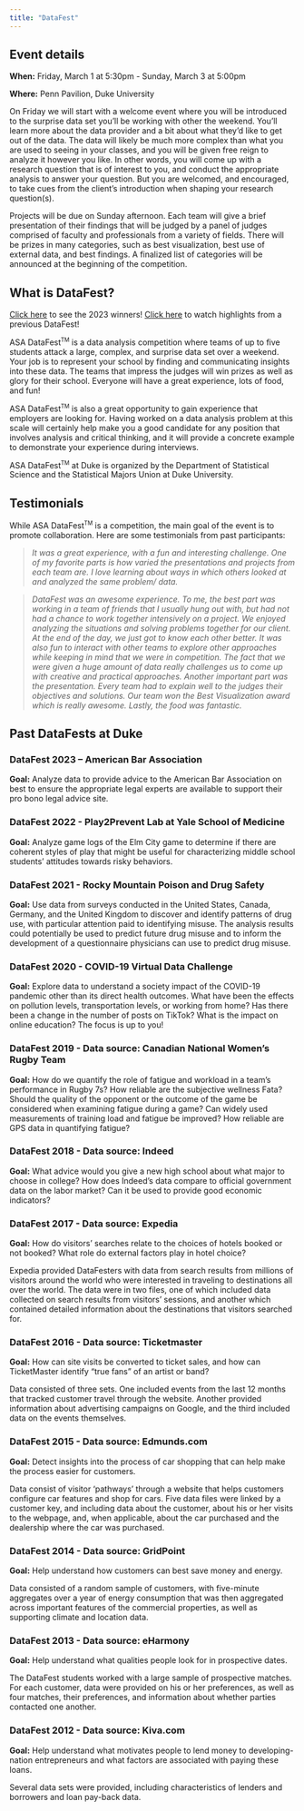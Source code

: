 ```yaml
---
title: "DataFest"
---
```



## Event details

**When:** Friday, March 1 at 5:30pm - Sunday, March 3 at 5:00pm

**Where:** Penn Pavilion, Duke University

On Friday we will start with a welcome event where you will be introduced to the surprise data set you'll be working with other the weekend. You'll learn more about the data provider and a bit about what they'd like to get out of the data. The data will likely be much more complex than what you are used to seeing in your classes, and you will be given free reign to analyze it however you like. In other words, you will come up with a research question that is of interest to you, and conduct the appropriate analysis to answer your question. But you are welcomed, and encouraged, to take cues from the client's introduction when shaping your research question(s).

Projects will be due on Sunday afternoon. Each team will give a brief presentation of their findings that will be judged by a panel of judges comprised of faculty and professionals from a variety of fields. There will be prizes in many categories, such as best visualization, best use of external data, and best findings. A finalized list of categories will be announced at the beginning of the competition.

## What is DataFest?

::: callout
[Click here](/winners.html) to see the 2023 winners! [Click here](https://www.youtube.com/watch?v=5oG0UAHRWOk) to watch highlights from a previous DataFest!
:::

ASA DataFest<sup><small>TM</small></sup> is a data analysis competition where teams of up to five students attack a large, complex, and surprise data set over a weekend. Your job is to represent your school by finding and communicating insights into these data. The teams that impress the judges will win prizes as well as glory for their school. Everyone will have a great experience, lots of food, and fun!

ASA DataFest<sup><small>TM</small></sup> is also a great opportunity to gain experience that employers are looking for. Having worked on a data analysis problem at this scale will certainly help make you a good candidate for any position that involves analysis and critical thinking, and it will provide a concrete example to demonstrate your experience during interviews.

ASA DataFest<sup><small>TM</small></sup> at Duke is organized by the Department of Statistical Science and the Statistical Majors Union at Duke University.

## Testimonials

While ASA DataFest<sup><small>TM</small></sup> is a competition, the main goal of the event is to promote collaboration. Here are some testimonials from past participants:

> *It was a great experience, with a fun and interesting challenge. One of my favorite parts is how varied the presentations and projects from each team are. I love learning about ways in which others looked at and analyzed the same problem/ data.*

> *DataFest was an awesome experience. To me, the best part was working in a team of friends that I usually hung out with, but had not had a chance to work together intensively on a project. We enjoyed analyzing the situations and solving problems together for our client. At the end of the day, we just got to know each other better. It was also fun to interact with other teams to explore other approaches while keeping in mind that we were in competition. The fact that we were given a huge amount of data really challenges us to come up with creative and practical approaches. Another important part was the presentation. Every team had to explain well to the judges their objectives and solutions. Our team won the Best Visualization award which is really awesome. Lastly, the food was fantastic.*

## Past DataFests at Duke

### DataFest 2023 – American Bar Association

**Goal:** Analyze data to provide advice to the American Bar Association on best to ensure the appropriate legal experts are available to support their pro bono legal advice site.

### DataFest 2022 - Play2Prevent Lab at Yale School of Medicine

**Goal:** Analyze game logs of the Elm City game to determine if there are coherent styles of play that might be useful for characterizing middle school students' attitudes towards risky behaviors. 

### DataFest 2021 - Rocky Mountain Poison and Drug Safety

**Goal:** Use data from surveys conducted in the United States, Canada, Germany, and the United Kingdom to discover and identify patterns of drug use, with particular attention paid to identifying misuse. The analysis results could potentially be used to predict future drug misuse and to inform the development of a questionnaire physicians can use to predict drug misuse.

### DataFest 2020 - COVID-19 Virtual Data Challenge

**Goal:** Explore data to understand a society impact of the COVID-19 pandemic other than its direct health outcomes. What have been the effects on pollution levels, transportation levels, or working from home? Has there been a change in the number of posts on TikTok? What is the impact on online education? The focus is up to you!

### DataFest 2019 - Data source: Canadian National Women's Rugby Team

**Goal:** How do we quantify the role of fatigue and workload in a team's performance in Rugby 7s? How reliable are the subjective wellness Fata? Should the quality of the opponent or the outcome of the game be considered when examining fatigue during a game? Can widely used measurements of training load and fatigue be improved? How reliable are GPS data in quantifying fatigue?

### DataFest 2018 - Data source: Indeed

**Goal:** What advice would you give a new high school about what major to choose in college? How does Indeed's data compare to official government data on the labor market? Can it be used to provide good economic indicators?

### DataFest 2017 - Data source: Expedia

**Goal:** How do visitors' searches relate to the choices of hotels booked or not booked? What role do external factors play in hotel choice?

Expedia provided DataFesters with data from search results from millions of visitors around the world who were interested in traveling to destinations all over the world. The data were in two files, one of which included data collected on search results from visitors' sessions, and another which contained detailed information about the destinations that visitors searched for.

### DataFest 2016 - Data source: Ticketmaster

**Goal:** How can site visits be converted to ticket sales, and how can TicketMaster identify "true fans" of an artist or band?

Data consisted of three sets. One included events from the last 12 months that tracked customer travel through the website. Another provided information about advertising campaigns on Google, and the third included data on the events themselves.

### DataFest 2015 - Data source: Edmunds.com

**Goal:** Detect insights into the process of car shopping that can help make the process easier for customers.

Data consist of visitor 'pathways' through a website that helps customers configure car features and shop for cars. Five data files were linked by a customer key, and including data about the customer, about his or her visits to the webpage, and, when applicable, about the car purchased and the dealership where the car was purchased.

### DataFest 2014 - Data source: GridPoint

**Goal:** Help understand how customers can best save money and energy.

Data consisted of a random sample of customers, with five-minute aggregates over a year of energy consumption that was then aggregated across important features of the commercial properties, as well as supporting climate and location data.

### DataFest 2013 - Data source: eHarmony

**Goal:** Help understand what qualities people look for in prospective dates.

The DataFest students worked with a large sample of prospective matches. For each customer, data were provided on his or her preferences, as well as four matches, their preferences, and information about whether parties contacted one another.

### DataFest 2012 - Data source: Kiva.com

**Goal:** Help understand what motivates people to lend money to developing-nation entrepreneurs and what factors are associated with paying these loans.

Several data sets were provided, including characteristics of lenders and borrowers and loan pay-back data.
